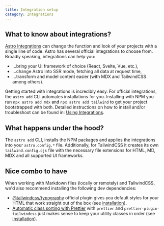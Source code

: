 ```yaml
---
title: Integration setup
category: Integrations
---
```


## What to know about integrations?

[Astro Integrations](https://docs.astro.build/en/guides/integrations-guide/) can change the function and look of your projects with a single line of code. Astro has several official integrations to choose from. Broadly speaking, integrations can help you:

- ...bring your UI framework of choice (React, Svelte, Vue, etc.),
- ...change Astro into SSR mode, fetching all data at request time,
- ...transform and model content easier (with MDX and TailwindCSS among others).

Getting started with integrations is incredibly easy. For official integrations, the `astro add` CLI automates installations for you. Installing with NPM you run `npx astro add mdx` and `npx astro add tailwind` to get your project bootstrapped with both. Detailed instructions on how to install and/or troubleshoot can be found in: [Using Integrations](https://docs.astro.build/en/guides/integrations-guide/).

## What happens under the hood?

The `astro add` CLI, installs the NPM packages and applies the integrations into your `astro.config.*` file. Additionally, for TailwindCSS it creates its own `tailwind.config.cjs` file with the necessary file extensions for HTML, MD, MDX and all supported UI frameworks.

## Nice combo to have

When working with Markdown files (locally or remotely) and TailwindCSS, we'd also recommend installing the following dev dependencies:

- [@tailwindcss/typography](https://tailwindcss.com/docs/typography-plugin) official plugin gives you default styles for your HTML that work straight out of the box (see [installation](https://tailwindcss.com/docs/typography-plugin#installation)).
- [Automatic class sorting with Prettier](https://tailwindcss.com/docs/editor-setup#automatic-class-sorting-with-prettier) with `prettier` and `prettier-plugin-tailwindcss` just makes sense to keep your utility classes in order (see [installation](https://github.com/tailwindlabs/prettier-plugin-tailwindcss#installation)).
